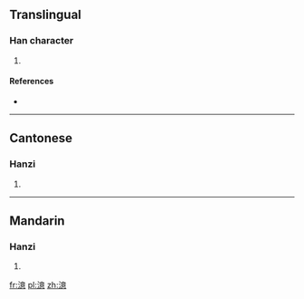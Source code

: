 ==Translingual==

===Han character===
{{Han char|rn=85|rad=水|as=13|sn=16|four=3013<sub>6</sub>|canj=水卜廿心 (EYTP)}}

# {{defn|Han|sort=水13}}

====References====
* {{Han ref|kx=0654.010|dkj=18422|dj=1064.020|hdz=31764.030|uh=6FBA|ud=28602|bh=E9F9|bd=59897}}

----

==Cantonese==

===Hanzi===
{{yue-hanzi|jyut=|y=yik1}}

# {{defn|lang=yue|sort=水13}}

----

==Mandarin==

===Hanzi===
{{cmn-hanzi|pin=[[jiāo]] ([[jiao1]]), [[jiào]] ([[jiao4]]), [[yì]] ([[yi4]])|wg=chiao<sup>1</sup>, chiao<sup>4</sup>, i<sup>4</sup>}}

# {{defn|lang=cmn|sort=水13}}

[[fr:澺]]
[[pl:澺]]
[[zh:澺]]